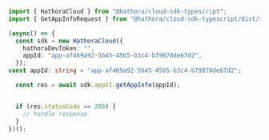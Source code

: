 ```typescript GetAppInfo.ts
import { HathoraCloud } from "@hathora/cloud-sdk-typescript";
import { GetAppInfoRequest } from "@hathora/cloud-sdk-typescript/dist/sdk/models/operations";

(async() => {
  const sdk = new HathoraCloud({
    hathoraDevToken: "",
    appId: "app-af469a92-5b45-4565-b3c4-b79878de67d2",
  });
const appId: string = "app-af469a92-5b45-4565-b3c4-b79878de67d2";

  const res = await sdk.appV1.getAppInfo(appId);


  if (res.statusCode == 200) {
    // handle response
  }
})();
```
